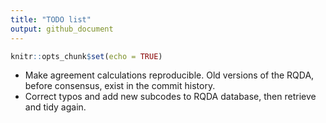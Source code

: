 ```yaml
---
title: "TODO list"
output: github_document
---
```


```r
knitr::opts_chunk$set(echo = TRUE)
```

- Make agreement calculations reproducible. Old versions of the RQDA, before consensus, exist in the commit history.
- Correct typos and add new subcodes to RQDA database, then retrieve and tidy again.
